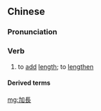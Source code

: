 {{also|加长}}
==Chinese==
{{zh-forms|s=加长}}

===Pronunciation===
{{zh-pron
|m=jiācháng
|c=gaa1 coeng4
|mn=ka-tn̂g
|cat=v
}}

===Verb===
{{zh-verb}}

# to [[add]] [[length]]; to [[lengthen]]

====Derived terms====
{{zh-der|加長轎車}}

[[mg:加長]]